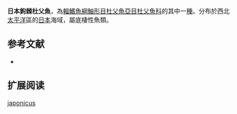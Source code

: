{{Speciesbox
| name = 日本鉤棘杜父魚
| status = NE
| status_system = IUCN3.1
| genus = Porocottus
| species = japonicus
| authority = [[Schmidt|Schmidt]], 1935
| synonyms = 
}}
'''日本鉤棘杜父魚'''，為[[輻鰭魚綱|輻鰭魚綱]][[鮋形目|鮋形目]][[杜父魚亞目|杜父魚亞目]][[杜父魚科|杜父魚科]]的其中一[[種|種]]。分布於西北[[太平洋|太平洋]]區的[[日本|日本]]海域，屬底棲性魚類。

==参考文献==
*{{FishBase_species|genus=Porocottus|species=japonicus|year=2011|month=12}}

== 扩展阅读 ==
{{refbegin}}
{{wikispecies-inline|Porocottus japonicus|日本鉤棘杜父魚}}
{{refend}}
{{Taxonbar|from=Q673301}}

[[Category:鉤棘杜父魚屬|japonicus]]


{{鮋形目小作品}}